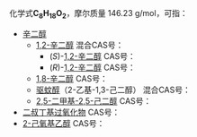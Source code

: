 {{DISPLAYTITLE:C<sub>8</sub>H<sub>18</sub>O<sub>2</sub>}}
化学式'''C<sub>8</sub>H<sub>18</sub>O<sub>2</sub>'''，摩尔质量 146.23 g/mol，可指：
{{MolFormDisambigNav|C=8|H=18|O=2}}
*[[辛二醇|辛二醇]] 
**[[1,2-辛二醇|1,2-辛二醇]] 混合CAS号：{{CAS|1117-86-8}}
*** (''S'')-[[1,2-辛二醇|1,2-辛二醇]] CAS号：{{CAS|87720-91-0}}
*** (''R'')-[[1,2-辛二醇|1,2-辛二醇]] CAS号：{{CAS|87720-90-9}}
**[[1,8-辛二醇|1,8-辛二醇]] CAS号：{{CAS|629-41-4}}
**[[驱蚊醇|驱蚊醇]]（2-乙基-1,3-己二醇） 混合CAS号：{{CAS|94-96-2}}
**[[2,5-二甲基-2,5-己二醇|2,5-二甲基-2,5-己二醇]] CAS号：{{CAS|110-03-2}}
*[[二叔丁基过氧化物|二叔丁基过氧化物]] CAS号：{{CAS|110-05-4}}
*[[2-己氧基乙醇|2-己氧基乙醇]] CAS号：{{CAS|112-25-4}}

{{Isomerdab}}